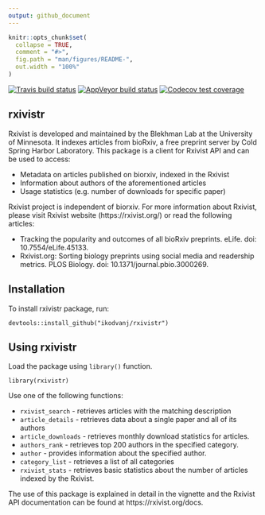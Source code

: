 ```yaml
---
output: github_document
---
```


<!-- README.md is generated from README.Rmd. Please edit that file -->

```r
knitr::opts_chunk$set(
  collapse = TRUE,
  comment = "#>",
  fig.path = "man/figures/README-",
  out.width = "100%"
)
```


<!-- badges: start -->
[![Travis build status](https://travis-ci.com/ikodvanj/rxivistr.svg?branch=master)](https://travis-ci.com/ikodvanj/rxivistr)
[![AppVeyor build status](https://ci.appveyor.com/api/projects/status/github/ikodvanj/rxivistr?branch=master&svg=true)](https://ci.appveyor.com/project/ikodvanj/rxivistr)
[![Codecov test coverage](https://codecov.io/gh/ikodvanj/rxivistr/branch/master/graph/badge.svg)](https://codecov.io/gh/ikodvanj/rxivistr?branch=master)
<!-- badges: end -->

## rxivistr

Rxivist is developed and maintained by the Blekhman Lab at the University of Minnesota. It indexes articles from bioRxiv, a free preprint server by Cold Spring Harbor Laboratory. This package is a client for Rxivist API and can be used to access:

  * Metadata on articles published on biorxiv, indexed in the Rxivist
  * Information about authors of the aforementioned articles
  * Usage statistics (e.g. number of downloads for specific paper)


Rxivist project is independent of biorxiv. For more information about Rxivist, please visit Rxivist website (https://rxivist.org/) or read the following articles:

  * Tracking the popularity and outcomes of all bioRxiv preprints. eLife. doi: 10.7554/eLife.45133.
  * Rxivist.org: Sorting biology preprints using social media and readership metrics. PLOS Biology. doi: 10.1371/journal.pbio.3000269.

## Installation 

To install rxivistr package, run:

```
devtools::install_github("ikodvanj/rxivistr")
```

## Using rxivistr

Load the package using `library()` function.

```
library(rxivistr)
```

Use one of the following functions:

  * `rxivist_search` - retrieves articles with the matching description
  * `article_details` - retrieves data about a single paper and all of its authors
  * `article_downloads` - retrieves monthly download statistics for articles.
  * `authors_rank` - retrieves top 200 authors in the specified category.
  * `author` - provides information about the specified author.
  * `category_list` - retrieves a list of all categories
  * `rxivist_stats` - retrieves basic statistics about the number of articles indexed by the Rxivist.

The use of this package is explained in detail in the vignette and the Rxivist API documentation can be found at https://rxivist.org/docs.
